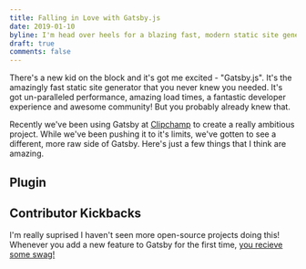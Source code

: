 ```yaml
---
title: Falling in Love with Gatsby.js
date: 2019-01-10
byline: I'm head over heels for a blazing fast, modern static site generator build with React! Is that weird?
draft: true
comments: false
---
```


There's a new kid on the block and it's got me excited - "Gatsby.js".
It's the amazingly fast static site generator that you never knew you needed.
It's got un-paralleled performance, amazing load times, a fantastic developer experience and awesome community! But you probably already knew that.

Recently we've been using Gatsby at [Clipchamp](https://clipchamp.com/en/company/careers) to create a really ambitious project.
While we've been pushing it to it's limits, we've gotten to see a different, more raw side of Gatsby. Here's just a few things that I think are amazing. 

## Plugin

## Contributor Kickbacks
I'm really suprised I haven't seen more open-source projects doing this! Whenever you add a new feature to Gatsby for the first time, [you recieve some swag!](https://www.gatsbyjs.org/contributing/contributor-swag/)
